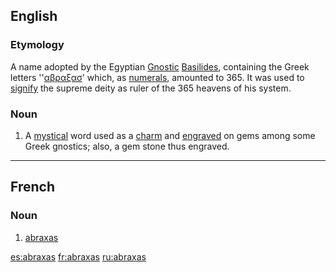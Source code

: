 {{rfc|date=October 2005}}
{{also|Abraxas}}
==English==

===Etymology===
A name adopted by the Egyptian [[Gnostic]] [[Basilides]], containing the Greek letters ''[[αβραξασ]]' which, as [[numerals]], amounted to 365. It was used to [[signify]] the supreme deity as ruler of the 365 heavens of his system.

===Noun===
{{en-noun|-}}

# {{gnosticism|historical}} A [[mystical]] word used as a [[charm]] and [[engraved]] on gems among some Greek gnostics; also, a gem stone thus engraved.

----

==French==

===Noun===
{{fr-noun|m|-}}

# {{gnosticism|historical}} [[#Noun|abraxas]]

{{wikipedia|Abraxas}}

[[es:abraxas]]
[[fr:abraxas]]
[[ru:abraxas]]